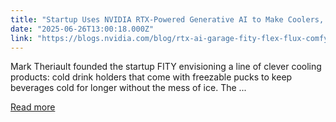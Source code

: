 ```yaml
---
title: "Startup Uses NVIDIA RTX-Powered Generative AI to Make Coolers, Cooler"
date: "2025-06-26T13:00:18.000Z"
link: "https://blogs.nvidia.com/blog/rtx-ai-garage-fity-flex-flux-comfyui-stable-diffusion/"
---
```


Mark Theriault founded the startup FITY envisioning a line of clever cooling products: cold drink holders that come with freezable pucks to keep beverages cold for longer without the mess of ice. The ...

[Read more](https://blogs.nvidia.com/blog/rtx-ai-garage-fity-flex-flux-comfyui-stable-diffusion/)
